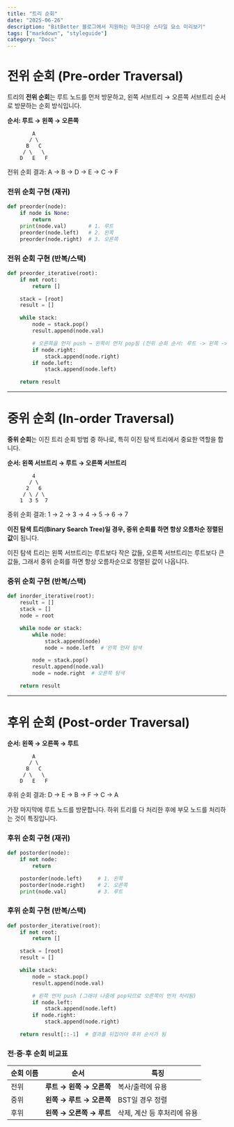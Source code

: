 ```yaml
---
title: "트리 순회"
date: "2025-06-26"
description: "BitBetter 블로그에서 지원하는 마크다운 스타일 요소 미리보기"
tags: ["markdown", "styleguide"]
category: "Docs"
---
```


# 전위 순회 (Pre-order Traversal)

트리의 **전위 순회**는 루트 노드를 먼저 방문하고,
왼쪽 서브트리 → 오른쪽 서브트리 순서로 방문하는 순회 방식입니다.

**순서: 루트 → 왼쪽 → 오른쪽**

```
        A
       / \
      B   C
     / \   \
    D   E   F
```

전위 순회 결과: A → B → D → E → C → F

### 전위 순회 구현 (재귀)

```python
def preorder(node):
    if node is None:
        return
    print(node.val)       # 1. 루트
    preorder(node.left)   # 2. 왼쪽
    preorder(node.right)  # 3. 오른쪽
```

### 전위 순회 구현 (반복/스택)

```python
def preorder_iterative(root):
    if not root:
        return []

    stack = [root]
    result = []

    while stack:
        node = stack.pop()
        result.append(node.val)

        # 오른쪽을 먼저 push → 왼쪽이 먼저 pop됨 (전위 순회 순서: 루트 -> 왼쪽 -> 오른쪽 유지)
        if node.right:
            stack.append(node.right)
        if node.left:
            stack.append(node.left)

    return result
```

---

# 중위 순회 (In-order Traversal)

**중위 순회**는 이진 트리 순회 방법 중 하나로, 특히 이진 탐색 트리에서 중요한 역할을 합니다.

**순서: 왼쪽 서브트리 → 루트 → 오른쪽 서브트리**

```
        4
       / \
      2   6
     / \ / \
    1  3 5  7
```

중위 순회 결과: 1 → 2 → 3 → 4 → 5 → 6 → 7

**이진 탐색 트리(Binary Search Tree)일 경우, 중위 순회를 하면 항상 오름차순 정렬된 값**이 됩니다.

이진 탐색 트리는 왼쪽 서브트리는 루트보다 작은 값들, 오른쪽
서브트리는 루트보다 큰 값들, 그래서 중위 순회를 하면 항상 오름차순으로 정렬된
값이 나옵니다.

### 중위 순회 구현 (반복/스택)

```python
def inorder_iterative(root):
    result = []
    stack = []
    node = root

    while node or stack:
        while node:
            stack.append(node)
            node = node.left  # 왼쪽 먼저 탐색

        node = stack.pop()
        result.append(node.val)
        node = node.right  # 오른쪽 탐색

    return result
```

---

# 후위 순회 (Post-order Traversal)

**순서: 왼쪽 → 오른쪽 → 루트**

```
        A
       / \
      B   C
     / \   \
    D   E   F
```

후위 순회 결과: D → E → B → F → C → A

가장 마지막에 루트 노드를 방문합니다.
하위 트리를 다 처리한 후에 부모 노드를 처리하는 것이 특징입니다.

### 후위 순회 구현 (재귀)

```py
def postorder(node):
    if not node:
        return

    postorder(node.left)     # 1. 왼쪽
    postorder(node.right)    # 2. 오른쪽
    print(node.val)          # 3. 루트
```

### 후위 순회 구현 (반복/스택)

```py
def postorder_iterative(root):
    if not root:
        return []

    stack = [root]
    result = []

    while stack:
        node = stack.pop()
        result.append(node.val)

        # 왼쪽 먼저 push (그래야 나중에 pop되므로 오른쪽이 먼저 처리됨)
        if node.left:
            stack.append(node.left)
        if node.right:
            stack.append(node.right)

    return result[::-1]  # 결과를 뒤집어야 후위 순서가 됨
```

### 전·중·후 순회 비교표

<table>
  <thead>
    <tr>
      <th>순회 이름</th>
      <th>순서</th>
      <th>특징</th>
    </tr>
  </thead>
  <tbody>
    <tr>
      <td>전위</td>
      <td>
        <strong>루트 → 왼쪽 → 오른쪽</strong>
      </td>
      <td>복사/출력에 유용</td>
    </tr>
    <tr>
      <td>중위</td>
      <td>
        <strong>왼쪽 → 루트 → 오른쪽</strong>
      </td>
      <td>BST일 경우 정렬</td>
    </tr>
    <tr>
      <td>후위</td>
      <td>
        <strong>왼쪽 → 오른쪽 → 루트</strong>
      </td>
      <td>삭제, 계산 등 후처리에 유용</td>
    </tr>
  </tbody>
</table>
